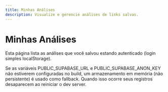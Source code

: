 ```yaml
---
title: Minhas Análises
description: Visualize e gerencie análises de links salvas.
---
```


# Minhas Análises

Esta página lista as análises que você salvou estando autenticado (login simples localStorage).

Se as variáveis PUBLIC_SUPABASE_URL e PUBLIC_SUPABASE_ANON_KEY não estiverem configuradas no build, um armazenamento em memória (não persistente) é usado como fallback. Quando isso ocorre seus registros desaparecem ao reiniciar o dev server.

<div id="saved-analyses-root" style="margin-top:1rem;"></div>
<style>
  .ma-table { width:100%; border-collapse:collapse; }
  .ma-table th, .ma-table td { padding:6px 8px; border-bottom:1px solid #ddd; font-size:13px; }
  .ma-actions button { font-size:11px; margin-right:4px; }
  .ma-toolbar { display:flex; gap:8px; flex-wrap:wrap; align-items:center; margin-bottom:8px; }
  .ma-toolbar input { padding:6px 10px; border:1px solid #ccc; border-radius:6px; }
</style>

<script>
(function(){
  const root = document.getElementById('saved-analises-root');
  let page=1, limit=10, total=0, q='';
  async function load(){
    // Supabase token
    const supaAuth = localStorage.getItem('la-supa-auth');
    let token=null, email=null;
    if(supaAuth){ try { const parsed = JSON.parse(supaAuth); token=parsed.access_token; email = parsed.user?.email || parsed.user?.user_metadata?.email; } catch {} }
    if(!token){ root.innerHTML = `<p>Você não está logado. Faça login na Home.</p>`; return; }
    const params = new URLSearchParams({ userHash: 'me', page:String(page), limit:String(limit) });
    if(q) params.set('q', q);
    const res = await fetch('/api/analises?'+params.toString(), { headers: token? { Authorization: 'Bearer '+token } : {} });
    if(!res.ok){ root.innerHTML='<p>Erro ao carregar análises.</p>'; return; }
    const data = await res.json();
    total = data.total;
    render(email || 'Usuário', data.items, token);
  }
  function render(user, items, token){
    const pages = Math.max(1, Math.ceil(total/limit));
    const rows = items.map(r=>`<tr><td>${r.url}</td><td>${new Date(r.ts).toLocaleString()}</td><td class="ma-actions"><button data-id="${r.id}" class="ma-view">Ver</button><button data-id="${r.id}" class="ma-del">Excluir</button></td></tr>`).join('');
    root.innerHTML = `
      <div class="ma-toolbar">
        <span><strong>Usuário:</strong> ${user}</span>
        <input id="ma-search" placeholder="Filtrar URL" value="${q}" />
        <select id="ma-limit">${[10,20,30,50].map(v=>`<option ${v===limit?'selected':''}>${v}</option>`).join('')}</select>
        <button id="ma-prev" ${page<=1?'disabled':''}>Prev</button>
        <span>Pg ${page}/${pages}</span>
        <button id="ma-next" ${page>=pages?'disabled':''}>Next</button>
        <button id="ma-refresh">Atualizar</button>
      </div>
      <table class="ma-table"><thead><tr><th>URL</th><th>Data</th><th>Ações</th></tr></thead><tbody>${rows || '<tr><td colspan="3">Nenhum registro.</td></tr>'}</tbody></table>`;
    root.querySelectorAll('.ma-view').forEach(btn=>btn.addEventListener('click', async e=>{
      const id = e.currentTarget.getAttribute('data-id');
      const rec = items.find(i=>i.id===id); if(rec) alert(JSON.stringify(rec.data,null,2));
    }));
    root.querySelectorAll('.ma-del').forEach(btn=>btn.addEventListener('click', async e=>{
      const id = e.currentTarget.getAttribute('data-id');
      await fetch('/api/analises?userHash=me&id='+id, { method:'DELETE', headers: token? { Authorization: 'Bearer '+token } : {} });
      load();
    }));
    root.querySelector('#ma-prev').addEventListener('click', ()=>{ if(page>1){ page--; load(); } });
    root.querySelector('#ma-next').addEventListener('click', ()=>{ const pages=Math.ceil(total/limit); if(page<pages){ page++; load(); } });
    root.querySelector('#ma-refresh').addEventListener('click', ()=> load());
    root.querySelector('#ma-search').addEventListener('input', (ev)=>{ q=ev.target.value.trim(); page=1; load(); });
    root.querySelector('#ma-limit').addEventListener('change', (ev)=>{ limit=parseInt(ev.target.value,10); page=1; load(); });
  }
  load();
})();
</script>
